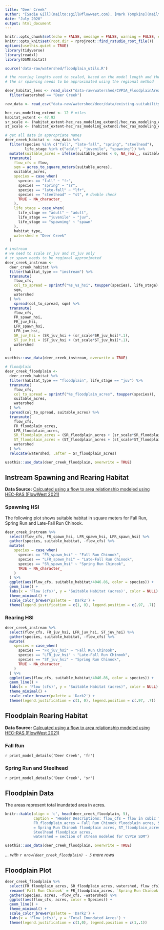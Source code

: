 ```yaml
---
title: "Deer Creek"
author: "[Sadie Gill](mailto:sgill@flowwest.com), [Mark Tompkins](mailto:mtompkins@flowwest.com)" 
date: "July 2020"
output: html_document
---
```


```r
knitr::opts_chunk$set(echo = FALSE, message = FALSE, warning = FALSE, out.width = '100%')
knitr::opts_knit$set(root.dir = rprojroot::find_rstudio_root_file())
options(usethis.quiet = TRUE)
library(tidyverse)
library(readxl)
library(DSMhabitat)
```   


```r
source('data-raw/watershed/floodplain_utils.R')
```

```r
# the rearing lenghts need to scaled, based on the model length and the actual rearing
# the sr spawning needs to be approximated using the regional method

deer_habitat_lens <- read_xlsx("data-raw/watershed/CVPIA_FloodplainAreas.xlsx") %>% 
  filter(watershed == "Deer Creek")

raw_data <- read_csv("data-raw/watershed/deer/data/existing-suitability-deer-creek-2021-03-24.csv")

hec_ras_modeling_extend <- 12 # miles
habitat_extent <- 47.92 
sr_scale <- (habitat_extent-hec_ras_modeling_extend)/hec_ras_modeling_extend
st_scale <- (habitat_extent-hec_ras_modeling_extend)/hec_ras_modeling_extend

# get all data in appropriate names
deer_creek_habitat <- raw_data %>% 
  filter(species %in% c("fall", "late-fall", "spring", "steelhead"), 
         life_stage %in% c("adult", "juvenile", "spawning")) %>%
  mutate(suitable_acres = ifelse(suitable_acres < 0, NA_real_, suitable_acres)) %>% 
  transmute(
    flow_cfs = flow, 
    sqm = acres_to_square_meters(suitable_acres), 
    suitable_acres,
    species = case_when(
      species == "fall" ~ "fr", 
      species == "spring" ~ "sr", 
      species == "late-fall" ~ "lfr", 
      species == "steelhead" ~ "st", # double check
      TRUE ~ NA_character_
    ),
    life_stage = case_when(
      life_stage == "adult" ~ "adult", 
      life_stage == "juvenile" ~ "juv", 
      life_stage == "spawning" ~ "spawn"
    ), 
    habitat_type, 
    watershed = "Deer Creek"
  )

# instream
# we need to scale sr_juv and st_juv only
# sr_spawn needs to be regional approximated
deer_creek_instream <-
  deer_creek_habitat %>% 
  filter(habitat_type == "instream") %>% 
  transmute(
    flow_cfs, 
    col_to_spread = sprintf("%s_%s_hsi", toupper(species), life_stage), 
    sqm, 
    watershed
  ) %>% 
    spread(col_to_spread, sqm) %>% 
  transmute(
    flow_cfs, 
    FR_spawn_hsi, 
    FR_juv_hsi,
    LFR_spawn_hsi, 
    LFR_juv_hsi,
    SR_juv_hsi = (SR_juv_hsi + (sr_scale*SR_juv_hsi)*.1),
    ST_juv_hsi = (ST_juv_hsi + (st_scale*ST_juv_hsi)*.1),
    watershed
  )

usethis::use_data(deer_creek_instream, overwrite = TRUE)

# floodplain
deer_creek_floodplain <- 
  deer_creek_habitat %>% 
  filter(habitat_type == "floodplain", life_stage == "juv") %>% 
  transmute(
    flow_cfs, 
    col_to_spread = sprintf("%s_floodplain_acres", toupper(species)), 
    suitable_acres,
    watershed
  ) %>% 
  spread(col_to_spread, suitable_acres) %>% 
  transmute(
    flow_cfs, 
    FR_floodplain_acres, 
    LFR_floodplain_acres, 
    SR_floodplain_acres = (SR_floodplain_acres + (sr_scale*SR_floodplain_acres)*.1),
    ST_floodplain_acres = (ST_floodplain_acres + (st_scale*ST_floodplain_acres)*.1),
    watershed
  ) %>% 
  relocate(watershed, .after = ST_floodplain_acres)

usethis::use_data(deer_creek_floodplain, overwrite = TRUE)
```

## Instream Spawning and Rearing Habitat
**Data Source:** [Calcuated using a flow to area relationship modeled using HEC-RAS (FlowWest 2021)](#){target="_blank"}

### Spawning HSI 

The following plot shows suitable habitat in square meters for Fall Run, Spring Run and 
Late-Fall Run Chinook.

```r
deer_creek_instream %>% 
  select(flow_cfs, FR_spawn_hsi, LFR_spawn_hsi, LFR_spawn_hsi) %>% 
  gather(species, suitable_habitat, -flow_cfs) %>% 
  mutate(
    species = case_when(
      species == "FR_spawn_hsi" ~ "Fall Run Chinook",
      species == "LFR_spawn_hsi" ~ "Late-Fall Run Chinook",
      species == "SR_spawn_hsi" ~ "Spring Run Chinook",
      TRUE ~ NA_character_
    )
  ) %>% 
  ggplot(aes(flow_cfs, suitable_habitat/4046.86, color = species)) + 
  geom_line() + 
  labs(x = 'Flow (cfs)', y = 'Suitable Habitat (acres)', color = NULL) + 
  theme_minimal() + 
  scale_color_brewer(palette = 'Dark2') +
  theme(legend.justification = c(1, 0), legend.position = c(.97, .7))
```

### Rearing HSI 

```r
deer_creek_instream %>% 
  select(flow_cfs, FR_juv_hsi, LFR_juv_hsi, ST_juv_hsi) %>% 
  gather(species, suitable_habitat, -flow_cfs) %>% 
  mutate(
    species = case_when(
      species == "FR_juv_hsi" ~ "Fall Run Chinook",
      species == "LFR_juv_hsi" ~ "Late-Fall Run Chinook",
      species == "ST_juv_hsi" ~ "Spring Run Chinook",
      TRUE ~ NA_character_
    )
  ) %>% 
  ggplot(aes(flow_cfs, suitable_habitat/4046.86, color = species)) + 
  geom_line() + 
  labs(x = 'Flow (cfs)', y = "Suitable Habitat (acres)", color = NULL) + 
  theme_minimal() + 
  scale_color_brewer(palette = 'Dark2') +
  theme(legend.justification = c(1, 0), legend.position = c(.97, .7))
```

## Floodplain Rearing Habitat 
**Data Source:** [Calcuated using a flow to area relationship modeled using HEC-RAS (FlowWest 2021)](#){target="_blank"}

### Fall Run
`r print_model_details('Deer Creek', 'fr')`

### Spring Run and Steelhead
`r print_model_details('Deer Creek', 'sr')`

## Floodplain Data    
The areas represent total inundated area in acres.

```r
knitr::kable(align = 'c', head(deer_creek_floodplain, 5), 
             caption = "Header Descriptions: flow_cfs = flow in cubic feet per second,
             FR_floodplain_acres = Fall Run Chinook floodplain acres, SR_floodplain_acres 
             = Spring Run Chinook floodplain acres, ST_floodplain_acres = 
             Steelhead floodplain acres, 
             watershed = section of stream modeled for CVPIA SDM")

usethis::use_data(deer_creek_floodplain, overwrite = TRUE)
```

*... with `r nrow(deer_creek_floodplain) - 5` more rows*

## Floodplain Plot
```r
deer_creek_floodplain %>% 
  select(FR_floodplain_acres, SR_floodplain_acres, watershed, flow_cfs) %>%
  rename(`Fall Run Chinook` = FR_floodplain_acres, `Spring Run Chinook and Steelhead` = SR_floodplain_acres) %>% 
  gather(Species, acres, -flow_cfs, -watershed) %>% 
  ggplot(aes(flow_cfs, acres, color = Species)) +
  geom_line() +
  theme_minimal() +
  scale_color_brewer(palette = 'Dark2') +
  labs(x = 'Flow (cfs)', y = 'Total Inundated Acres') +
  theme(legend.justification = c(1,0), legend.position = c(1,.1))
```
